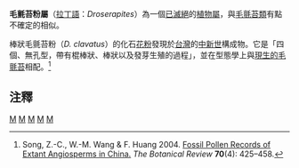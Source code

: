{{Automatic taxobox
| taxon = Droserapites
| authority = {{tsl|en|Huang||Huang}} (1978)
| fossil_range = [[中新世|中新世]]
| status = fossil
| subdivision_ranks = [[物種|物種]]
| subdivision =
*棒狀毛氈苔粉 ''Droserapites clavatus''<br><small>Huang (1978)</small>
}}

'''毛氈苔粉屬'''（[[拉丁語|拉丁語]]：''Droserapites''）為一個[[滅絕|已滅絕]]的[[植物|植物]][[屬|屬]]，與[[毛氈苔|毛氈苔類]]有點不確定的相似。

棒狀毛氈苔粉（''D. clavatus''）的化石[[花粉|花粉]]發現於[[台灣|台灣]]的[[中新世|中新世]]構成物。它是「四個、無孔型，帶有棍棒狀、棒狀以及發芽生殖的過程」，並在型態學上與[[現生種|現生的]][[毛氈苔|毛氈苔]]相配。<ref>Song, Z.-C., W.-M. Wang & F. Huang 2004. [http://www.bioone.org/perlserv/?request=get-document&doi=10.1663%2F0006-8101(2004)070%5B0425%3AFPROEA%5D2.0.CO%3B2 Fossil Pollen Records of Extant Angiosperms in China.] ''The Botanical Review'' '''70'''(4): 425–458.</ref>

== 注釋==
{{reflist}}

{{食蟲植物}}
{{Taxonbar}}
[[Category:茅膏菜科|M]]
[[Category:食虫植物|M]]
[[Category:史前植物|M]]
[[Category:中新世生物|M]]
[[Category:1978年描述的分类群|M]]